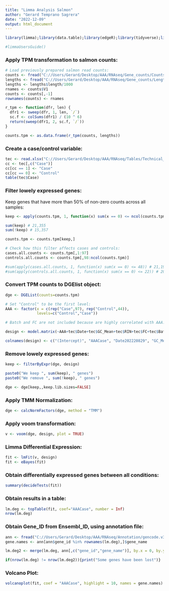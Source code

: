 ```yaml
---
title: "Limma Analysis Salmon"
author: "Gerard Temprano Sagrera"
date: "2022-12-09"
output: html_document
---
```


```r
library(limma);library(data.table);library(edgeR);library(tidyverse);library(openxlsx)
```


```r
#limmaUsersGuide()
```

### Apply TPM transformation to salmon counts:

```r
# Load previously prepared salmon read counts:
counts <- fread("C://Users/Gerard/Desktop/AAA/RNAseq/Gene_counts/Counts.salmon.txt")
lengths <- fread("C://Users/Gerard/Desktop/AAA/RNAseq/Gene_counts/Lengths.txt")
lengths <- lengths$length/1000
rnames <- counts$V1
counts <- counts[,-1]
rownames(counts) <- rnames

r_tpm <- function(dfr, len) {
  dfr1 <- sweep(dfr, 1, len, `/`)
  sc.f <- colSums(dfr1) / (10 ^ 6)
  return(sweep(dfr1, 2, sc.f, `/`))
}

counts.tpm <- as.data.frame(r_tpm(counts, lengths))
```

### Create a case/control variable:

```r
tec <- read.xlsx("C://Users/Gerard/Desktop/AAA/RNAseq/Tables/Technical_CompleteV2.xlsx")
cc <- tec[,c("Case")]
cc[cc == 1] <- "Case"
cc[cc == 0] <- "Control"
table(tec$Case)
```

### Filter lowely expressed genes:

Keep genes that have more than 50% of non-zero counts across all samples:
```r
keep <- apply(counts.tpm, 1, function(x) sum(x == 0) <= ncol(counts.tpm)/2)

sum(keep) # 21,355
sum(!keep) # 15,357

counts.tpm <- counts.tpm[keep,]

# Check how this filter affects cases and controls:
cases.all.counts <- counts.tpm[,1:97]
controls.all.counts <- counts.tpm[,98:ncol(counts.tpm)]

#sum(apply(cases.all.counts, 1, function(x) sum(x == 0) <= 48)) # 21,197
#sum(apply(controls.all.counts, 1, function(x) sum(x == 0) <= 22)) # 20,499
```

### Convert TPM counts to DGElist object:

```r
dge <- DGEList(counts=counts.tpm)

# Set "Control" to be the first level:
AAA <- factor(x = c(rep("Case",97), rep("Control",44)),
              levels=c("Control","Case"))

# Batch and FC are not included because are highly correlated with AAA:

design <- model.matrix(~AAA+tec$Date+tec$GC_Mean+tec$RIN+tec$FC+tec$Batch)

colnames(design) <- c("(Intercept)", "AAACase", "Date202220829", "GC_Mean", "RIN","FC","Plate")
```

### Remove lowely expressed genes:

```r
keep <- filterByExpr(dge, design)

paste0("We keep ", sum(keep), " genes")
paste0("We remove ", sum(!keep), " genes")

dge <- dge[keep,,keep.lib.sizes=FALSE]
```

### Apply TMM Normalization:

```r
dge <- calcNormFactors(dge, method = "TMM")
```

### Apply voom transformation:

```r
v <- voom(dge, design, plot = TRUE)
```

### Limma Differential Expression:

```r
fit <- lmFit(v, design)
fit <- eBayes(fit)
```

### Obtain differentially expressed genes between all conditions:

```r
summary(decideTests(fit))
```

### Obtain results in a table:

```r
lm.deg <- topTable(fit, coef="AAACase", number = Inf)
nrow(lm.deg)
```

### Obtain Gene_ID from Ensembl_ID, using annotation file:

```r
ann <- fread("C://Users/Gerard/Desktop/AAA/RNAseq/Annotation/gencode.v34.annotation.fixed.gtf.gz")
gene.names <- ann[ann$gene_id %in% rownames(lm.deg),]$gene_name

lm.deg2 <- merge(lm.deg, ann[,c("gene_id","gene_name")], by.x = 0, by.y = "gene_id")

if(nrow(lm.deg) != nrow(lm.deg2)){print("Some genes have been lost")}
```

### Volcano Plot:

```r
volcanoplot(fit, coef = "AAACase", highlight = 10, names = gene.names)
```






